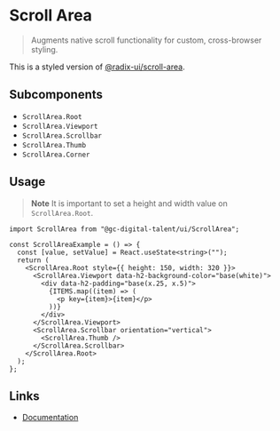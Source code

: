 
# Scroll Area

> Augments native scroll functionality for custom, cross-browser styling.

This is a styled version of [@radix-ui/scroll-area](https://www.radix-ui.com/docs/primitives/components/scroll-area).

## Subcomponents

- `ScrollArea.Root`
- `ScrollArea.Viewport`
- `ScrollArea.Scrollbar`
- `ScrollArea.Thumb`
- `ScrollArea.Corner`

## Usage

<Story id="components-scrollarea--default" />

> **Note**
> It is important to set a height and width value on `ScrollArea.Root`.

```tsx
import ScrollArea from "@gc-digital-talent/ui/ScrollArea";

const ScrollAreaExample = () => {
  const [value, setValue] = React.useState<string>("");
  return (
    <ScrollArea.Root style={{ height: 150, width: 320 }}>
      <ScrollArea.Viewport data-h2-background-color="base(white)">
        <div data-h2-padding="base(x.25, x.5)">
          {ITEMS.map((item) => (
            <p key={item}>{item}</p>
          ))}
        </div>
      </ScrollArea.Viewport>
      <ScrollArea.Scrollbar orientation="vertical">
        <ScrollArea.Thumb />
      </ScrollArea.Scrollbar>
    </ScrollArea.Root>
  );
};
```

## Links

- [Documentation](https://www.radix-ui.com/docs/primitives/components/scroll-area)
